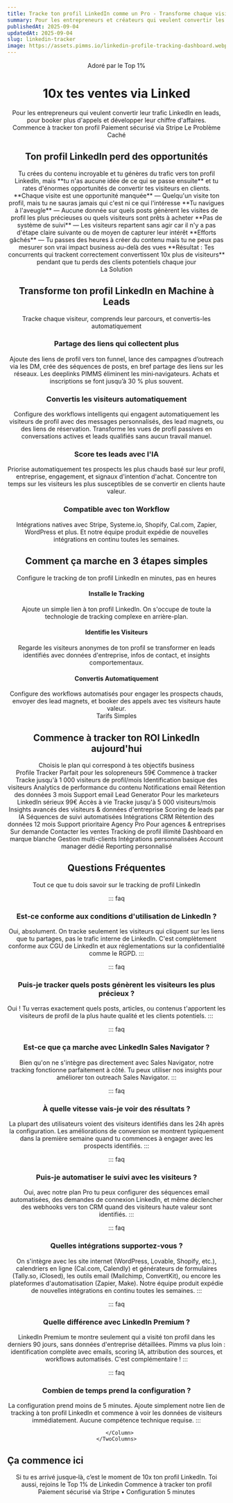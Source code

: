 ```yaml
---
title: Tracke ton profil LinkedIn comme un Pro - Transforme chaque visite en business
summary: Pour les entrepreneurs et créateurs qui veulent convertir les visiteurs de leur profil LinkedIn en leads qualifiés, booker plus d'appels et développer leur chiffre d'affaires.
publishedAt: 2025-09-04
updatedAt: 2025-09-04
slug: linkedin-tracker
image: https://assets.pimms.io/linkedin-profile-tracking-dashboard.webp
---
```


<Header />

<Slide size="xs" noPadding noOverflow>
  <Avatars>Adoré par le Top 1%</Avatars>
  <Hero>
    <H1><Primary>10x</Primary> tes ventes via <Primary>Linked</Primary><InlineLogo src="/static/symbols/deeplinks/linkedin.svg" alt="LinkedIn" className="h-10 md:h-14 lg:h-15 ml-1 md:ml-2 lg:ml-3 mb-2 md:mb-3 lg:mb-4 rotate-[-3deg]" /></H1>
    <Summary>Pour les entrepreneurs qui veulent convertir leur trafic LinkedIn en leads, pour booker plus d'appels et développer leur chiffre d'affaires.</Summary>
  </Hero>
  <AnimatedCentered noPadding>
    <CtaButton href="/api/pay?id=9B66oG2VvcYq3STaGmc7u07"><SwapRotate>Commence à tracker ton profil</SwapRotate></CtaButton>
    <CtaBottomText><FaCreditCard /> Paiement sécurisé via Stripe</CtaBottomText>
    <HideOnMobile><HeroBenefits /></HideOnMobile>
  </AnimatedCentered>
  <PrimaryGradient />
  <BlurFade direction="top">
    <HeroRibbon />
  </BlurFade>
</Slide>

<Slide id="problem">
  <Centered>
    <Label variant="problem">Le Problème Caché</Label>
    <H2>Ton profil LinkedIn <Primary>perd des opportunités</Primary></H2>
  </Centered>
  
  <Section variant="card">
    <Text size="lg">Tu crées du contenu incroyable et tu génères du trafic vers ton profil LinkedIn, mais **tu n'as aucune idée de ce qui se passe ensuite** et tu rates d'énormes opportunités de convertir tes visiteurs en clients.</Text>
    <List>
      <Item variant="problem">**Chaque visite est une opportunité manquée** — Quelqu'un visite ton profil, mais tu ne sauras jamais qui c'est ni ce qui l'intéresse</Item>
      <Item variant="problem">**Tu navigues à l'aveugle** — Aucune donnée sur quels posts génèrent les visites de profil les plus précieuses ou quels visiteurs sont prêts à acheter</Item>
      <Item variant="problem">**Pas de système de suivi** — Les visiteurs repartent sans agir car il n'y a pas d'étape claire suivante ou de moyen de capturer leur intérêt</Item>
      <Item variant="problem">**Efforts gâchés** — Tu passes des heures à créer du contenu mais tu ne peux pas mesurer son vrai impact business au-delà des vues</Item>
      <Item variant="problem">**Résultat : Tes concurrents qui trackent correctement convertissent 10x plus de visiteurs** pendant que tu perds des clients potentiels chaque jour</Item>
    </List>
  </Section>
</Slide>

<Slide id="solution">
  <BlurFade direction="up" inView>
    <Centered>
      <Label variant="default">La Solution</Label>
      <H2>Transforme ton profil LinkedIn en <TitleIcon variant="h2" icon="cash" /> <Primary>Machine à Leads</Primary></H2>
      <Text size="lg">Tracke chaque visiteur, comprends leur parcours, et convertis-les automatiquement</Text>
    </Centered>
  </BlurFade>

  <Section margin="sm">
    <TwoColumns ratio="1-1" variant="card" background="subtle">
      <Column span={1} order="text">
        <BlurFade direction="left" delay={0.2} inView>
          <H3>Partage des liens qui <TextHighlight color="blue">collectent plus</TextHighlight></H3>
          <Text>Ajoute des liens de profil vers ton funnel, lance des campagnes d’outreach via les DM, crée des séquences de posts, en bref partage des liens sur les réseaux.</Text>
          <Text>Les deeplinks PIMMS éliminent les mini‑navigateurs. Achats et inscriptions se font jusqu’à 30 % plus souvent.</Text>
        </BlurFade>
      </Column>
      <Column span={1} order="visual">
        <BlurFade direction="right" inView>
          <ConversionFlipCard />
        </BlurFade>
      </Column>
    </TwoColumns>
  </Section>

  <Section margin="sm">
    <TwoColumns ratio="1-1" variant="card" background="subtle" noPadding>
      <Column span={1} order="text">
        <BlurFade direction="left" inView>
          <div className="pt-12 md:py-12">
            <H3>Convertis les visiteurs <TextHighlight color="orange">automatiquement</TextHighlight></H3>
            <Text>Configure des workflows intelligents qui engagent automatiquement les visiteurs de profil avec des messages personnalisés, des lead magnets, ou des liens de réservation.</Text>
            <Text>Transforme les vues de profil passives en conversations actives et leads qualifiés sans aucun travail manuel.</Text>
          </div>
        </BlurFade>
      </Column>
      <Column span={1} order="visual" noPadding position="start">
        <BlurFade direction="right" delay={0.2} inView>
          <AvatarFunnel />
        </BlurFade>
      </Column>
    </TwoColumns>
  </Section>

  <Section margin="sm">
    <TwoColumns ratio="1-1" variant="card" background="subtle">
      <Column span={1} order="text">
        <BlurFade direction="left" inView>
          <H3>Score tes leads avec l'<TextHighlight color="red">IA</TextHighlight></H3>
          <Text>Priorise automatiquement tes prospects les plus chauds basé sur leur profil, entreprise, engagement, et signaux d'intention d'achat.</Text>
          <Text>Concentre ton temps sur les visiteurs les plus susceptibles de se convertir en clients haute valeur.</Text>
        </BlurFade>
      </Column>
      <Column span={1} order="visual">
        <BlurFade direction="right" delay={0.2} inView>
          <LeadScoringAnimatedList />
        </BlurFade>
      </Column>
    </TwoColumns>
  </Section>

  <Section margin="sm">
    <TwoColumns ratio="1-1" variant="card" background="subtle">
      <Column span={1} order="text">
        <BlurFade direction="left" inView>
          <H3>Compatible avec ton <TextHighlight color="green">Workflow</TextHighlight></H3>
          <Text>Intégrations natives avec Stripe, Systeme.io, Shopify, Cal.com, Zapier, WordPress et plus.</Text>
          <Text>Et notre équipe produit expédie de nouvelles intégrations en continu toutes les semaines.</Text>
        </BlurFade>
      </Column>
      <Column span={1} order="visual">
        <BlurFade direction="right" inView>
          <IntegrationsGrid />
        </BlurFade>
      </Column>
    </TwoColumns>
  </Section>
</Slide>

<Slide id="how-it-works">
  <BlurFade direction="up" inView>
    <Centered>
      <H2>Comment ça marche en <TitleIcon variant="h2" icon="minutes" /> <Primary>3 étapes simples</Primary></H2>
      <Text size="lg">Configure le tracking de ton profil LinkedIn en minutes, pas en heures</Text>
    </Centered>
  </BlurFade>

  <Section variant="card" background="grid">
    <List layout="horizontal">
      <BlurFade direction="up" delay={0.1} inView>
        <FeatureCard variant="fancy">
          <IconBox icon="share" />
          <H4>Installe le Tracking</H4>
          <Text>Ajoute un simple lien à ton profil LinkedIn. On s'occupe de toute la technologie de tracking complexe en arrière-plan.</Text>
        </FeatureCard>
      </BlurFade>
      <BlurFade direction="up" delay={0.2} inView>
        <FeatureCard variant="fancy">
          <IconBox icon="target" />
          <H4>Identifie les Visiteurs</H4>
          <Text>Regarde les visiteurs anonymes de ton profil se transformer en leads identifiés avec données d'entreprise, infos de contact, et insights comportementaux.</Text>
        </FeatureCard>
      </BlurFade>
      <BlurFade direction="up" delay={0.3} inView>
        <FeatureCard variant="fancy">
          <IconBox icon="cash" />
          <H4>Convertis Automatiquement</H4>
          <Text>Configure des workflows automatisés pour engager les prospects chauds, envoyer des lead magnets, et booker des appels avec tes visiteurs haute valeur.</Text>
        </FeatureCard>
      </BlurFade>
    </List>
  </Section>
</Slide>

<Slide id="social-proof">
  <StylizedTestimonials />
</Slide>

<Slide variant="secondary" id="pricing">
  <BlurFade direction="up" inView>
    <Centered>
      <Label variant="default">Tarifs Simples</Label>
      <H2>Commence à tracker ton <TitleIcon variant="h2" icon="pricing" /> <Primary>ROI LinkedIn</Primary> aujourd'hui</H2>
      <Text size="lg">Choisis le plan qui correspond à tes objectifs business</Text>
    </Centered>
  </BlurFade>
  
  <Section>
    <TwoColumns ratio="1-1-1">
      <Column span={1}>
        <BlurFade direction="left" delay={0.1} inView>
          <PricingCard variant="starter">
            <PricingHeader>
              <PricingTitleGroup>
                <PricingTitle variant="starter">Profile Tracker</PricingTitle>
                <PricingSubtitle variant="starter">Parfait pour les solopreneurs</PricingSubtitle>
              </PricingTitleGroup>
              <PricingPrice variant="starter">59€</PricingPrice>
              <PricingCta href="/api/pay?id=5kAeWJ8Q2f0O1e8dQS" variant="starter"><SwapRotate>Commence à tracker</SwapRotate></PricingCta>
            </PricingHeader>
            <PricingFeatures title="Tracking de Profil Essentiel" variant="starter">
              <PricingFeature variant="starter">Tracke jusqu'à 1 000 visiteurs de profil/mois</PricingFeature>
              <PricingFeature variant="starter">Identification basique des visiteurs</PricingFeature>
              <PricingFeature variant="starter">Analytics de performance du contenu</PricingFeature>
              <PricingFeature variant="starter">Notifications email</PricingFeature>
              <PricingFeature variant="starter">Rétention des données 3 mois</PricingFeature>
              <PricingFeature variant="starter">Support email</PricingFeature>
            </PricingFeatures>
          </PricingCard>
        </BlurFade>
      </Column>
      <Column span={1}>
        <BlurFade direction="right" delay={0.2} inView>
          <PricingCard variant="pro">
            <PricingHeader>
              <PricingTitleGroup>
                <PricingTitle variant="pro">Lead Generator</PricingTitle>
                <PricingSubtitle variant="pro">Pour les marketeurs LinkedIn sérieux</PricingSubtitle>
              </PricingTitleGroup>
              <PricingPrice variant="pro">99€</PricingPrice>
              <PricingCta href="/api/pay?id=9B66oG2VvcYq3STaGmc7u07" variant="pro"><SwapRotate>Accès à vie</SwapRotate></PricingCta>
            </PricingHeader>
            <PricingFeatures title="Tout dans Profile Tracker, Plus :" variant="pro">
              <PricingFeature variant="pro">Tracke jusqu'à 5 000 visiteurs/mois</PricingFeature>
              <PricingFeature variant="pro">Insights avancés des visiteurs & données d'entreprise</PricingFeature>
              <PricingFeature variant="pro">Scoring de leads par IA</PricingFeature>
              <PricingFeature variant="pro">Séquences de suivi automatisées</PricingFeature>
              <PricingFeature variant="pro">Intégrations CRM</PricingFeature>
              <PricingFeature variant="pro">Rétention des données 12 mois</PricingFeature>
              <PricingFeature variant="pro">Support prioritaire</PricingFeature>
            </PricingFeatures>
          </PricingCard>
        </BlurFade>
      </Column>
      <Column span={1}>
        <BlurFade direction="right" delay={0.3} inView>
          <PricingCard variant="business">
            <PricingHeader>
              <PricingTitleGroup className="lg:min-h-[144px] xl:min-h-[101px]">
                <PricingTitle variant="business">Agency Pro</PricingTitle>
                <PricingSubtitle variant="business">Pour agences & entreprises</PricingSubtitle>
              </PricingTitleGroup>
              <PricingPrice variant="business">Sur demande</PricingPrice>
              <PricingCta variant="business"><SwapRotate>Contacter les ventes</SwapRotate></PricingCta>
            </PricingHeader>
            <PricingFeatures title="Tout dans Lead Generator, Plus :" variant="business">
              <PricingFeature variant="business">Tracking de profil illimité</PricingFeature>
              <PricingFeature variant="business">Dashboard en marque blanche</PricingFeature>
              <PricingFeature variant="business">Gestion multi-clients</PricingFeature>
              <PricingFeature variant="business">Intégrations personnalisées</PricingFeature>
              <PricingFeature variant="business">Account manager dédié</PricingFeature>
              <PricingFeature variant="business">Reporting personnalisé</PricingFeature>
            </PricingFeatures>
          </PricingCard>
        </BlurFade>
      </Column>
    </TwoColumns>
  </Section>
</Slide>

<Slide>
  <BlurFade direction="up" inView>
    <Centered>
      <H2>Questions <TitleIcon variant="h2" icon="questions" /> <Primary>Fréquentes</Primary></H2>
      <Text size="lg">Tout ce que tu dois savoir sur le tracking de profil LinkedIn</Text>
    </Centered>
  </BlurFade>
  
  <Section>
    <TwoColumns ratio="1-2">
      <Column span={1}>
        <ContactSidebar />
      </Column>
      <Column span={2}>

::: faq
### Est-ce conforme aux conditions d'utilisation de LinkedIn ?
Oui, absolument. On tracke seulement les visiteurs qui cliquent sur les liens que tu partages, pas le trafic interne de LinkedIn. C'est complètement conforme aux CGU de LinkedIn et aux réglementations sur la confidentialité comme le RGPD.
:::

::: faq
### Puis-je tracker quels posts génèrent les visiteurs les plus précieux ?
Oui ! Tu verras exactement quels posts, articles, ou contenus t'apportent les visiteurs de profil de la plus haute qualité et les clients potentiels.
:::

::: faq
### Est-ce que ça marche avec LinkedIn Sales Navigator ?
Bien qu'on ne s'intègre pas directement avec Sales Navigator, notre tracking fonctionne parfaitement à côté. Tu peux utiliser nos insights pour améliorer ton outreach Sales Navigator.
:::

::: faq
### À quelle vitesse vais-je voir des résultats ?
La plupart des utilisateurs voient des visiteurs identifiés dans les 24h après la configuration. Les améliorations de conversion se montrent typiquement dans la première semaine quand tu commences à engager avec les prospects identifiés.
:::

::: faq
### Puis-je automatiser le suivi avec les visiteurs ?
Oui, avec notre plan Pro tu peux configurer des séquences email automatisées, des demandes de connexion LinkedIn, et même déclencher des webhooks vers ton CRM quand des visiteurs haute valeur sont identifiés.
:::

::: faq
### Quelles intégrations supportez-vous ?
On s'intègre avec les site internet (WordPress, Lovable, Shopify, etc.), calendriers en ligne (Cal.com, Calendly) et générateurs de formulaires (Tally.so, iClosed), les outils email (Mailchimp, ConvertKit), ou encore les plateformes d'automatisation (Zapier, Make). Notre équipe produit expédie de nouvelles intégrations en continu toutes les semaines.
:::

::: faq
### Quelle différence avec LinkedIn Premium ?
LinkedIn Premium te montre seulement qui a visité ton profil dans les derniers 90 jours, sans données d'entreprise détaillées. Pimms va plus loin : identification complète avec emails, scoring IA, attribution des sources, et workflows automatisés. C'est complémentaire !
:::

::: faq
### Combien de temps prend la configuration ?
La configuration prend moins de 5 minutes. Ajoute simplement notre lien de tracking à ton profil LinkedIn et commence à voir les données de visiteurs immédiatement. Aucune compétence technique requise.
:::

      </Column>
    </TwoColumns>
  </Section>
</Slide>

<Slide variant="primary" id="cta">
  <Section variant="branded">
    <TwoColumns ratio="1-1">
      <Column span={1} order="text">
        <BlurFade direction="left" inView>
          <H2 align="left" variant="white">Ça commence ici</H2>
          <Text size="lg" variant="white">Si tu es arrivé jusque‑là, c’est le moment de 10x ton profil LinkedIn. Toi aussi, rejoins le Top 1% de Linkedin</Text>
          <CtaButton href="/api/pay?id=9B66oG2VvcYq3STaGmc7u07" variant="inverse"><SwapRotate>Commence à tracker ton profil</SwapRotate></CtaButton>
          <CtaBottomText variant="white">Paiement sécurisé via Stripe • Configuration 5 minutes</CtaBottomText>
        </BlurFade>
      </Column>
      <Column span={1} order="text">
        <BlurFade direction="right" delay={0.2} inView>
          <BouncingImages />
        </BlurFade>
      </Column>
    </TwoColumns>
  </Section>
</Slide>

<Footer />
